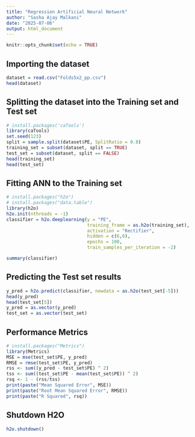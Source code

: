 ```yaml
---
title: "Regression Artificial Neural Network"
author: "Sasha Ajay Malkani"
date: "2025-07-06"
output: html_document
---
```


```r
knitr::opts_chunk$set(echo = TRUE)
```

## Importing the dataset
```r
dataset = read.csv("Folds5x2_pp.csv")
head(dataset)
```

## Splitting the dataset into the Training set and Test set

```r
# install.packages('caTools')
library(caTools)
set.seed(123)
split = sample.split(dataset$PE, SplitRatio = 0.8)
training_set = subset(dataset, split == TRUE)
test_set = subset(dataset, split == FALSE)
head(training_set)
head(test_set)
```

## Fitting ANN to the Training set
```r
# install.packages("h2o")
# install.packages("data.table")
library(h2o)
h2o.init(nthreads = -1)
classifier = h2o.deeplearning(y = "PE", 
                              training_frame = as.h2o(training_set),
                              activation = "Rectifier",
                              hidden = c(6,6),
                              epochs = 100,
                              train_samples_per_iteration = -2)

summary(classifier)

```

## Predicting the Test set results

```r
y_pred = h2o.predict(classifier, newdata = as.h2o(test_set[-5]))
head(y_pred)
head(test_set[5])
y_pred = as.vector(y_pred)
test_set = as.vector(test_set)
```

## Performance Metrics

```r
# install.packages("Metrics")
library(Metrics)
MSE = mse(test_set$PE, y_pred)
RMSE = rmse(test_set$PE, y_pred)
rss <- sum((y_pred - test_set$PE) ^ 2)
tss <- sum((test_set$PE - mean(test_set$PE)) ^ 2)
rsq <- 1 - (rss/tss)
print(paste("Mean Squared Error", MSE))
print(paste("Root Mean Squared Error", RMSE))
print(paste("R Squared", rsq))
```

## Shutdown H2O

```r
h2o.shutdown()
```







